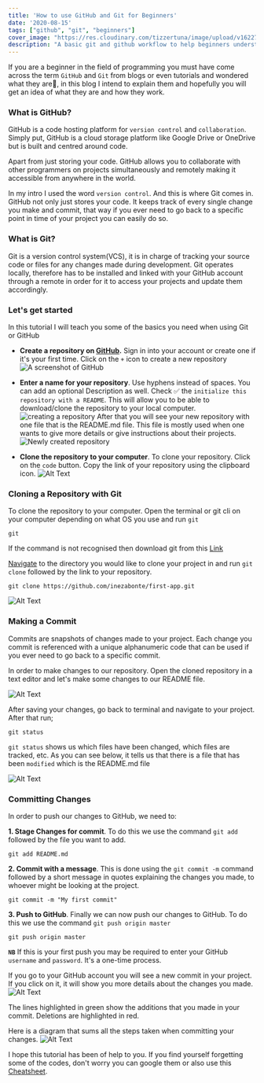 ```yaml
---
title: 'How to use GitHub and Git for Beginners'
date: '2020-08-15'
tags: ["github", "git", "beginners"]
cover_image: "https://res.cloudinary.com/tizzertuna/image/upload/v1622757998/Articles/article_2_2x_mqkaqj.png"
description: "A basic git and github workflow to help beginners understand creating repos, cloning and making commits"
---
```


If you are a beginner in the field of programming you must have come across the term `GitHub` and `Git` from blogs or even tutorials and wondered what they are🤔, in this blog I intend to explain them and hopefully you will get an idea of what they are and how they work.

### **What is GitHub?**

GitHub is a code hosting platform for `version control` and `collaboration`. Simply put, GitHub is a cloud storage platform like Google Drive or OneDrive but is built and centred around code.

Apart from just storing your code. GitHub allows you to collaborate with other programmers on projects simultaneously and remotely making it accessible from anywhere in the world.

In my intro I used the word `version control`. And this is where Git comes in. GitHub not only just stores your code. It keeps track of every single change you make and commit, that way if you ever need to go back to a specific point in time of your project you can easily do so.

### **What is Git?**

Git is a version control system(VCS), it is in charge of tracking your source code or files for any changes made during development.
Git operates locally, therefore has to be installed and linked with your GitHub account through a remote in order for it to access your projects and update them accordingly.

### **Let's get started**

In this tutorial I will teach you some of the basics you need when using Git or GitHub

- **Create a repository on [GitHub](https://github.com).**
Sign in into your account or create one if it's your first time. Click on the `+` icon to create a new repository
![A screenshot of GitHub](https://dev-to-uploads.s3.amazonaws.com/i/gym7lmubo8ixdvo0pjzu.png)

- **Enter a name for your repository**. Use hyphens instead of spaces. You can add an optional Description as well.
Check ✅ the `initialize this repository with a README`. This will allow you to be able to download/clone the repository to your local computer.
![creating a repository](https://dev-to-uploads.s3.amazonaws.com/i/s9rsnw0csp0e96nba799.png)
After that you will see your new repository with one file that is the README.md file. This file is mostly used when one wants to give more details or give instructions about their projects.
![Newly created repository](https://dev-to-uploads.s3.amazonaws.com/i/bl287dv215r91c2xd05a.png)

- **Clone the repository to your computer**. To clone your repository. Click on the `code` button. Copy the link of your repository using the clipboard icon.
![Alt Text](https://dev-to-uploads.s3.amazonaws.com/i/53h2pzg7tj15eqed7nwe.png)

### **Cloning a Repository with Git**

To clone the repository to your computer. Open the terminal or git cli on your computer depending on what OS you use and run `git`

```git
git
```

If the command is not recognised then download git from this [Link](https://git-scm.com)

[Navigate](https://datacarpentry.org/shell-genomics/02-the-filesystem/index.html) to the directory you would like to clone your project in and run `git clone` followed by the link to your repository.

```git
git clone https://github.com/inezabonte/first-app.git
```

![Alt Text](https://dev-to-uploads.s3.amazonaws.com/i/h55swyn2abppchvdrocz.png)

### **Making a Commit**

Commits are snapshots of changes made to your project. Each change you commit is referenced with a unique alphanumeric code that can be used if you ever need to go back to a specific commit.

In order to make changes to our repository. Open the cloned repository in a text editor and let's make some changes to our README file.

![Alt Text](https://dev-to-uploads.s3.amazonaws.com/i/5v6u4708ktijgiuc3dl7.png)

After saving your changes, go back to terminal and navigate to your project. After that run;

```git
git status
```

`git status` shows us which files have been changed, which files are tracked, etc. As you can see below, it tells us that there is a file that has been `modified` which is the README.md file

![Alt Text](https://dev-to-uploads.s3.amazonaws.com/i/cbl0jiaajrrska7c1zyr.png)

### **Committing Changes**

In order to push our changes to GitHub, we need to:

**1. Stage Changes for commit**. To do this we use the command `git add` followed by the file you want to add.

```git
git add README.md
```

**2. Commit with a message**. This is done using the `git commit -m` command followed by a short message in quotes explaining the changes you made, to whoever might be looking at the project.

```git
git commit -m "My first commit"
```

**3. Push to GitHub**. Finally we can now push our changes to GitHub. To do this we use the command `git push origin master`

```git
git push origin master
```

**`NB`** If this is your first push you may be required to enter your GitHub `username` and `password`. It's a one-time process.

If you go to your GitHub account you will see a new commit in your project. If you click on it, it will show you more details about the changes you made.
![Alt Text](https://dev-to-uploads.s3.amazonaws.com/i/cq1ymdoer63e0y7s1xiv.png)

The lines highlighted in green show the additions that you made in your commit. Deletions are highlighted in red.

Here is a diagram that sums all the steps taken when committing your changes.
![Alt Text](https://dev-to-uploads.s3.amazonaws.com/i/wb32benjrqg3hmx51usd.png)

I hope this tutorial has been of help to you. If you find yourself forgetting some of the codes, don't worry you can google them or also use this [Cheatsheet](https://www.notion.so/Introduction-to-Git-ac396a0697704709a12b6a0e545db049).
